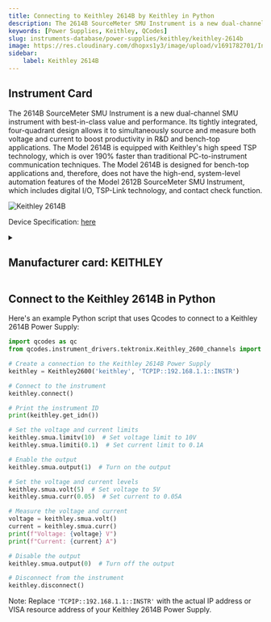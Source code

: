 ```yaml
---
title: Connecting to Keithley 2614B by Keithley in Python
description: The 2614B SourceMeter SMU Instrument is a new dual-channel SMU instrument with best-in-class value and performance. Its tightly integrated, four-quadrant design allows it to simultaneously source and measure both voltage and current to boost productivity in R&D and bench-top applications. The Model 2614B is equipped with Keithley's high speed TSP technology, which is over 190% faster than traditional PC-to-instrument communication techniques. The Model 2614B is designed for bench-top applications and, therefore, does not have the high-end, system-level automation features of the Model 2612B SourceMeter SMU Instrument, which includes digital I/O, TSP-Link technology, and contact check function.
keywords: [Power Supplies, Keithley, QCodes] 
slug: instruments-database/power-supplies/keithley/keithley-2614b 
image: https://res.cloudinary.com/dhopxs1y3/image/upload/v1691782701/Instruments/Power%20Supplies/Keithley-2614B/Keithley-2614B.webp
sidebar:
    label: Keithley 2614B 
---
```



## Instrument Card

The 2614B SourceMeter SMU Instrument is a new dual-channel SMU instrument with best-in-class value and performance. Its tightly integrated, four-quadrant design allows it to simultaneously source and measure both voltage and current to boost productivity in R&D and bench-top applications. The Model 2614B is equipped with Keithley's high speed TSP technology, which is over 190% faster than traditional PC-to-instrument communication techniques. The Model 2614B is designed for bench-top applications and, therefore, does not have the high-end, system-level automation features of the Model 2612B SourceMeter SMU Instrument, which includes digital I/O, TSP-Link technology, and contact check function.

![Keithley 2614B](https://res.cloudinary.com/dhopxs1y3/image/upload/v1691782701/Instruments/Power%20Supplies/Keithley-2614B/Keithley-2614B.webp)

Device Specification: [here](https://download.tek.com/datasheet/1KW-60906-0_Series_2600BDatasheet_112718.pdf)

<details style={{ marginTop: "15px"}}>
<summary><h2 style={{display:'inline'}}>Manufacturer card: KEITHLEY</h2></summary>

![KEITHLEY](https://res.cloudinary.com/dhopxs1y3/image/upload/v1692806202/Instruments/Vendor%20Logos/Keithley.png)

Keithley Instruments is a measurement and instrument company headquartered in Solon, Ohio, that develops, manufactures, markets, and sells data acquisition products, as well as complete systems for high-volume production and assembly testing.

- Headquarters: Cleveland, Ohio, United States
- Yearly Revenue (millions, USD): 110.6
- Vendor Website: [here](https://www.tek.com/en)

</details>


<FeaturedInstrumentVideo category="POWER_SUPPLIES" />

## Connect to the Keithley 2614B in Python





<Tabs>

<SectionsCard category="POWER_SUPPLIES" manufacturer="Keithley"></SectionsCard>

<TabItem value="QCodes" label="QCodes">

Here's an example Python script that uses Qcodes to connect to a Keithley 2614B Power Supply:

```python
import qcodes as qc
from qcodes.instrument_drivers.tektronix.Keithley_2600_channels import Keithley2600

# Create a connection to the Keithley 2614B Power Supply
keithley = Keithley2600('keithley', 'TCPIP::192.168.1.1::INSTR')

# Connect to the instrument
keithley.connect()

# Print the instrument ID
print(keithley.get_idn())

# Set the voltage and current limits
keithley.smua.limitv(10)  # Set voltage limit to 10V
keithley.smua.limiti(0.1)  # Set current limit to 0.1A

# Enable the output
keithley.smua.output(1)  # Turn on the output

# Set the voltage and current levels
keithley.smua.volt(5)  # Set voltage to 5V
keithley.smua.curr(0.05)  # Set current to 0.05A

# Measure the voltage and current
voltage = keithley.smua.volt()
current = keithley.smua.curr()
print(f"Voltage: {voltage} V")
print(f"Current: {current} A")

# Disable the output
keithley.smua.output(0)  # Turn off the output

# Disconnect from the instrument
keithley.disconnect()
```

Note: Replace `'TCPIP::192.168.1.1::INSTR'` with the actual IP address or VISA resource address of your Keithley 2614B Power Supply.

</TabItem>
</Tabs>